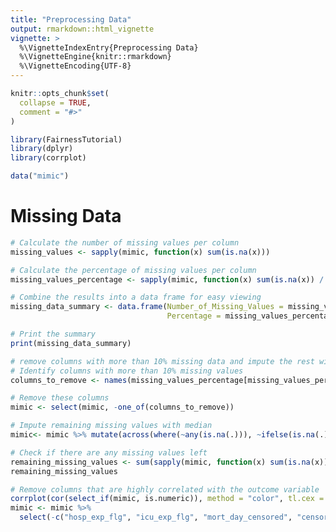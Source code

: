 ```yaml
---
title: "Preprocessing Data"
output: rmarkdown::html_vignette
vignette: >
  %\VignetteIndexEntry{Preprocessing Data}
  %\VignetteEngine{knitr::rmarkdown}
  %\VignetteEncoding{UTF-8}
---
```


```r
knitr::opts_chunk$set(
  collapse = TRUE,
  comment = "#>"
)
```

```r
library(FairnessTutorial)
library(dplyr)
library(corrplot)

data("mimic")
```

# Missing Data

```r
# Calculate the number of missing values per column
missing_values <- sapply(mimic, function(x) sum(is.na(x)))

# Calculate the percentage of missing values per column
missing_values_percentage <- sapply(mimic, function(x) sum(is.na(x)) / length(x) * 100)

# Combine the results into a data frame for easy viewing
missing_data_summary <- data.frame(Number_of_Missing_Values = missing_values, 
                                   Percentage = missing_values_percentage)

# Print the summary
print(missing_data_summary)

# remove columns with more than 10% missing data and impute the rest with median
# Identify columns with more than 10% missing values
columns_to_remove <- names(missing_values_percentage[missing_values_percentage > 10])

# Remove these columns
mimic <- select(mimic, -one_of(columns_to_remove))

# Impute remaining missing values with median
mimic<- mimic %>% mutate(across(where(~any(is.na(.))), ~ifelse(is.na(.), median(., na.rm = TRUE), .)))

# Check if there are any missing values left
remaining_missing_values <- sum(sapply(mimic, function(x) sum(is.na(x))))
remaining_missing_values

# Remove columns that are highly correlated with the outcome variable
corrplot(cor(select_if(mimic, is.numeric)), method = "color", tl.cex = 0.5)
mimic <- mimic %>% 
  select(-c("hosp_exp_flg", "icu_exp_flg", "mort_day_censored", "censor_flg", "sepsis_flg"))
```

